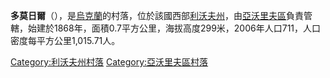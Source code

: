 {{多個問題|
{{expand|time=2016-10-10T14:49:29+00:00}}
{{Notability Unreferenced|time=2016-10-10T14:49:29+00:00}}

{{unreferenced|time=2016-10-10T14:49:29+00:00}}
}}
{{coord|49|53|24|N|23|50|25|E|scale:100000|display=title}}

'''多莫日爾'''（{{lang-uk|Домажир}}），是[[烏克蘭|烏克蘭]]的村落，位於該國西部[[利沃夫州|利沃夫州]]，由[[亞沃里夫區|亞沃里夫區]]負責管轄，始建於1868年，面積0.7平方公里，海拔高度299米，2006年人口711，人口密度每平方公里1,015.71人。

{{DEFAULTSORT:Домажир}}
[[Category:利沃夫州村落|Category:利沃夫州村落]]
[[Category:亞沃里夫區村落|Category:亞沃里夫區村落]]


{{Lviv-geo-stub}}